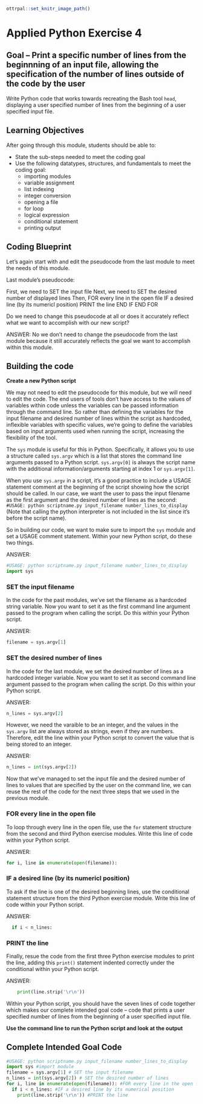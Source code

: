 ```r
ottrpal::set_knitr_image_path()
```

# Applied Python Exercise 4

## Goal -- Print a specific number of lines from the beginnning of an input file, allowing the specification of the number of lines outside of the code by the user

Write Python code that works towards recreating the Bash tool `head`, displaying a user specified number of lines from the beginning of a user specified input file.

## Learning Objectives

After going through this module, students should be able to:

* State the sub-steps needed to meet the coding goal
* Use the following datatypes, structures, and fundamentals to meet the coding goal:
  * importing modules
  * variable assignment
  * list indexing
  * integer conversion
  * opening a file
  * for loop
  * logical expression
  * conditional statement
  * printing output

## Coding Blueprint

Let's again start with and edit the pseudocode from the last module to meet the needs of this module.

Last module's pseudocode:

First, we need to SET the input file
Next, we need to SET the desired number of displayed lines
Then, FOR every line in the open file
  IF a desired line (by its numericl position)
    PRINT the line
  END IF
END FOR

Do we need to change this pseudocode at all or does it accurately reflect what we want to accomplish with our new script? 

ANSWER: No we don't need to change the pseudocode from the last module because it still accurately reflects the goal we want to accomplish within this module. 

## Building the code

**Create a new Python script**

We may not need to edit the pseudocode for this module, but we will need to edit the code. The end users of tools don't have access to the values of variables within code unless the variables can be passed information through the command line. So rather than defining the variables for the input filename and desired number of lines within the script as hardcoded, inflexible variables with specific values, we're going to define the variables based on input arguments used when running the script, increasing the flexibility of the tool.

The `sys` module is useful for this in Python. Specifically, it allows you to use a structure called `sys.argv` which is a list that stores the command line arguments passed to a Python script. `sys.argv[0]` is always the script name with the additional information/arguments starting at index 1 or `sys.argv[1]`. 

When you use `sys.argv` in a script, it's a good practice to include a USAGE statement comment at the beginning of the script showing how the script should be called. In our case, we want the user to pass the input filename as the first argument and the desired number of lines as the second: `#USAGE: python scriptname.py input_filename number_lines_to_display` (Note that calling the python interpreter is not included in the list since it's before the script name).

So in building our code, we want to make sure to import the `sys` module and set a USAGE comment statement. Within your new Python script, do these two things.

ANSWER:
```python
#USAGE: python scriptname.py input_filename number_lines_to_display
import sys
```

### SET the input filename

In the code for the past modules, we've set the filename as a hardcoded string variable. Now you want to set it as the first command line argument passed to the program when calling the script. Do this within your Python script.

ANSWER:
```python
filename = sys.argv[1]
```

### SET the desired number of lines

In the code for the last module, we set the desired number of lines as a hardcoded integer variable. Now you want to set it as second command line argument passed to the program when calling the script. Do this within your Python script.

ANSWER:
```python
n_lines = sys.argv[2]
```

However, we need the varaible to be an integer, and the values in the `sys.argv` list are always stored as strings, even if they are numbers. Therefore, edit the line within your Python script to convert the value that is being stored to an integer.

ANSWER:
```python
n_lines = int(sys.argv[2])
```


Now that we've managed to set the input file and the desired number of lines to values that are specified by the user on the command line, we can reuse the rest of the code for the next three steps that we used in the previous module. 

### FOR every line in the open file

To loop through every line in the open file, use the `for` statement structure from the second and third Python exercise modules. Write this line of code within your Python script.

ANSWER:
```python
for i, line in enumerate(open(filename)):
```

### IF a desired line (by its numericl position)

To ask if the line is one of the desired beginning lines, use the conditional statement structure from the third Python exercise module. Write this line of code within your Python script.

ANSWER:
```python
  if i < n_lines:
```

### PRINT the line

Finally, resue the code from the first three Python exercise modules to print the line, adding this `print()` statement indented correctly under the conditional within your Python script.

ANSWER:
```python
    print(line.strip('\r\n'))
```

Within your Python script, you should have the seven lines of code together which makes our complete intended goal code -- code that prints a user specified number of lines from the beginning of a user specified input file.

**Use the command line to run the Python script and look at the output**

## Complete Intended Goal Code
```python
#USAGE: python scriptname.py input_filename number_lines_to_display
import sys #import module
filename = sys.argv[1] # SET the input filename
n_lines = int(sys.argv[2]) # SET the desired number of lines
for i, line in enumerate(open(filename)): #FOR every line in the open file
  if i < n_lines: #IF a desired line by its numerical position
    print(line.strip('\r\n')) #PRINT the line
```